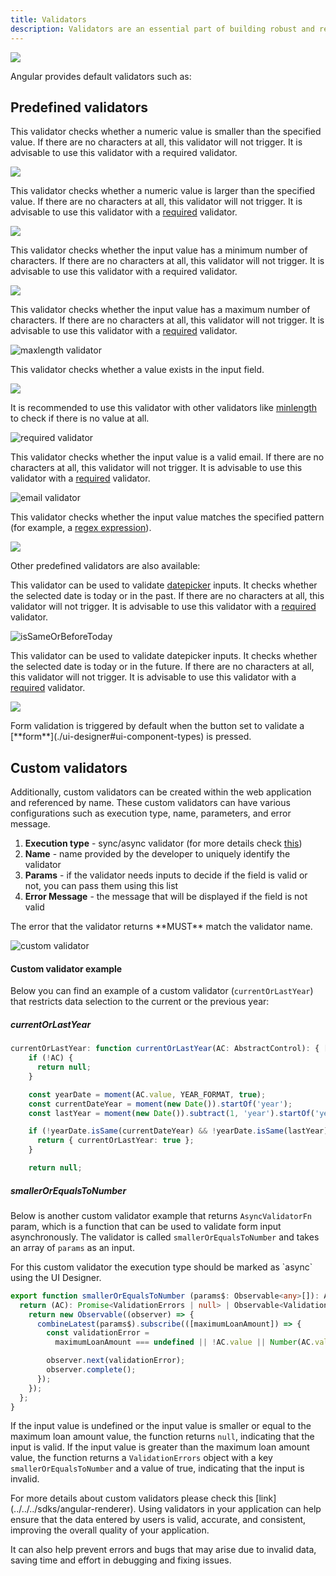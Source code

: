 ```yaml
---
title: Validators
description: Validators are an essential part of building robust and reliable applications. They ensure that the data entered by the user is accurate, complete, and consistent. In Angular applications, validators provide a set of pre-defined validation rules that can be used to validate various form inputs such as text fields, number fields, email fields, date fields, and more.
---
```


![](https://s3.eu-west-1.amazonaws.com/docx.flowx.ai/building-blocks/ui-designer/validators_gen.png)

Angular provides default validators such as:

## Predefined validators


<AccordionGroup>

<Accordion title ="min validator">

This validator checks whether a numeric value is smaller than the specified value. If there are no characters at all, this validator will not trigger. It is advisable to use this validator with a required validator.

<Frame>

![](https://s3.eu-west-1.amazonaws.com/docx.flowx.ai/building-blocks/ui-designer/validator_min.png)

</Frame>

<Card title = "min validator" icon="link" href ="https://angular.io/api/forms/Validators#min"></Card>

</Accordion>

<Accordion title ="max validator">

This validator checks whether a numeric value is larger than the specified value. If there are no characters at all, this validator will not trigger. It is advisable to use this validator with a [required](#required-validator) validator.

<Frame>

![](https://s3.eu-west-1.amazonaws.com/docx.flowx.ai/building-blocks/ui-designer/validator_max.png)

</Frame>

<Card title = "max validator" icon="link" href ="https://angular.io/api/forms/Validators#max"></Card>

</Accordion>

<Accordion title ="minLength">

This validator checks whether the input value has a minimum number of characters. If there are no characters at all, this validator will not trigger. It is advisable to use this validator with a required validator.

<Frame>

![](https://s3.eu-west-1.amazonaws.com/docx.flowx.ai/building-blocks/ui-designer/validator_minlength.png)

</Frame>

<Card title = "minLength" icon="link" href ="https://angular.io/api/forms/Validators#minlength"></Card>

</Accordion>

<Accordion title ="maxLength">

This validator checks whether the input value has a maximum number of characters. If there are no characters at all, this validator will not trigger. It is advisable to use this validator with a [required](#required-validator) validator.

<Frame>

![maxlength validator](https://s3.eu-west-1.amazonaws.com/docx.flowx.ai/building-blocks/ui-designer/validator_maxlength.png)

</Frame>

<Card title = "maxLength" icon="link" href ="https://angular.io/api/forms/Validators#maxlength"></Card>

</Accordion>

<Accordion title="required">

This validator checks whether a value exists in the input field. 

<Frame>

![](https://s3.eu-west-1.amazonaws.com/docx.flowx.ai/building-blocks/ui-designer/validatorss.png)

</Frame>

It is recommended to use this validator with other validators like [minlength](#minlength-validator) to check if there is no value at all.

<Frame>

![required validator](https://s3.eu-west-1.amazonaws.com/docx.flowx.ai/building-blocks/ui-designer/validators.png)

</Frame>

<Card title = "required" icon="link" href ="https://angular.io/api/forms/Validators#required"></Card>


</Accordion>

<Accordion title ="email">

This validator checks whether the input value is a valid email. If there are no characters at all, this validator will not trigger. It is advisable to use this validator with a [required](#required-validator) validator.

<Frame>

![email validator](https://s3.eu-west-1.amazonaws.com/docx.flowx.ai/building-blocks/ui-designer/validator_email.png#center)

</Frame>

<Card title = "email" icon="link" href ="https://angular.io/api/forms/Validators#email"></Card>

</Accordion>

<Accordion title ="pattern validator">

This validator checks whether the input value matches the specified pattern (for example, a [regex expression](https://www.regexbuddy.com/regex.html)).

<Frame>

![](https://s3.eu-west-1.amazonaws.com/docx.flowx.ai/building-blocks/ui-designer/validator_pattern.png#center)

</Frame>

<Card title = "pattern validator" icon="link" href ="https://angular.io/api/forms/Validators#pattern"></Card>

</Accordion>

</AccordionGroup>

Other predefined validators are also available:

<AccordionGroup>

<Accordion title = "isSameOrBeforeToday">

This validator can be used to validate [datepicker](./ui-component-types/form-elements/datepicker-form-field.md) inputs. It checks whether the selected date is today or in the past. If there are no characters at all, this validator will not trigger. It is advisable to use this validator with a [required](#required-validator) validator.

<Frame>

![isSameOrBeforeToday](https://s3.eu-west-1.amazonaws.com/docx.flowx.ai/building-blocks/ui-designer/validator_issameday.png)

</Frame>

</Accordion>

<Accordion title = "isSameOrAfterToday">

This validator can be used to validate datepicker inputs. It checks whether the selected date is today or in the future. If there are no characters at all, this validator will not trigger. It is advisable to use this validator with a [required](#required-validator) validator.

<Frame>

![](https://s3.eu-west-1.amazonaws.com/docx.flowx.ai/building-blocks/ui-designer/validator_issamedayafter.png)

</Frame>

</Accordion>

</AccordionGroup>


<Info>
Form validation is triggered by default when the button set to validate a [**form**](./ui-designer#ui-component-types) is pressed.
</Info>


## Custom validators

Additionally, custom validators can be created within the web application and referenced by name. These custom validators can have various configurations such as execution type, name, parameters, and error message.

1. **Execution type** - sync/async validator (for more details check [this](https://angular.io/api/forms/AsyncValidator))
2. **Name** - name provided by the developer to uniquely identify the validator
3. **Params** - if the validator needs inputs to decide if the field is valid or not, you can pass them using this list
4. **Error Message** - the message that will be displayed if the field is not valid


<Warning>
The error that the validator returns **MUST** match the validator name.
</Warning>

<Frame>

![custom validator](https://s3.eu-west-1.amazonaws.com/docx.flowx.ai/building-blocks/ui-designer/validator_custom.png#center)

</Frame>


#### Custom validator example

Below you can find an example of a custom validator (`currentOrLastYear`) that restricts data selection to the current or the previous year:
   
##### currentOrLastYear

```typescript
currentOrLastYear: function currentOrLastYear(AC: AbstractControl): { [key: string]: any } {
    if (!AC) {
      return null;
    }

    const yearDate = moment(AC.value, YEAR_FORMAT, true);
    const currentDateYear = moment(new Date()).startOf('year');
    const lastYear = moment(new Date()).subtract(1, 'year').startOf('year');

    if (!yearDate.isSame(currentDateYear) && !yearDate.isSame(lastYear)) {
      return { currentOrLastYear: true };
    }

    return null;
```

##### smallerOrEqualsToNumber

Below is another custom validator example that returns `AsyncValidatorFn` param, which is a function that can be used to validate form input asynchronously. The validator is called `smallerOrEqualsToNumber` and takes an array of `params` as an input.

<Info>
For this custom validator the execution type should be marked as `async` using the UI Designer.
</Info>

```typescript
export function smallerOrEqualsToNumber (params$: Observable<any>[]): AsyncValidatorFn {
  return (AC): Promise<ValidationErrors | null> | Observable<ValidationErrors | null> => {
    return new Observable((observer) => {
      combineLatest(params$).subscribe(([maximumLoanAmount]) => {
        const validationError =
          maximumLoanAmount === undefined || !AC.value || Number(AC.value) <= maximumLoanAmount ? null : {smallerOrEqualsToNumber: true};

        observer.next(validationError);
        observer.complete();
      });
    });
  };
}
```

If the input value is undefined or the input value is smaller or equal to the maximum loan amount value, the function returns `null`, indicating that the input is valid. If the input value is greater than the maximum loan amount value, the function returns a `ValidationErrors` object with a key `smallerOrEqualsToNumber` and a value of true, indicating that the input is invalid.

<Info>
For more details about custom validators please check this [link](../../../sdks/angular-renderer).
</Info>

<Tip>
Using validators in your application can help ensure that the data entered by users is valid, accurate, and consistent, improving the overall quality of your application. 
</Tip>

It can also help prevent errors and bugs that may arise due to invalid data, saving time and effort in debugging and fixing issues. 



